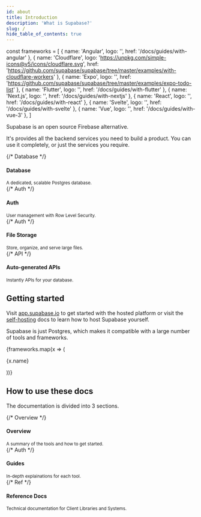 ```yaml
---
id: about
title: Introduction
description: 'What is Supabase?'
slug: /
hide_table_of_contents: true
---
```


const frameworks = [
  { name: 'Angular', logo: '', href: '/docs/guides/with-angular' },
  { name: 'Cloudflare', logo: 'https://unpkg.com/simple-icons@v5/icons/cloudflare.svg', href: 'https://github.com/supabase/supabase/tree/master/examples/with-cloudflare-workers' },
  { name: 'Expo', logo: '', href: 'https://github.com/supabase/supabase/tree/master/examples/expo-todo-list' },
  { name: 'Flutter', logo: '', href: '/docs/guides/with-flutter' },
  { name: 'Next.js', logo: '', href: '/docs/guides/with-nextjs' },
  { name: 'React', logo: '', href: '/docs/guides/with-react' },
  { name: 'Svelte', logo: '', href: '/docs/guides/with-svelte' },
  { name: 'Vue', logo: '', href: '/docs/guides/with-vue-3' },
]

Supabase is an open source Firebase alternative. 

It's provides all the backend services you need to build a product. You can use it completely, or just the services you require.

<div class="container" style={{ padding: 0 }}>
<div class="row is-multiline">
    {/* Database */}
    <div class="col col--6">
        <Link class="card" to="/docs/guides/database" style={{height: '100%'}}>
            <div class="card__body">
                <h4>Database</h4>
                <small>
                    A dedicated, scalable Postgres database.
                </small>
            </div>
        </Link>
    </div>
    {/* Auth */}
    <div class="col col--6">
        <Link class="card" to="/docs/guides/auth" style={{height: '100%'}}>
            <div class="card__body">
                <h4>Auth</h4>
                <small>
                    User management with Row Level Security.
                </small>
            </div>
        </Link>
    </div>
    {/* Auth */}
    <div class="col col--6">
        <Link class="card" to="/docs/guides/storage" style={{height: '100%'}}>
            <div class="card__body">
                <h4>File Storage</h4>
                <small>
                    Store, organize, and serve large files.
                </small>
            </div>
        </Link>
    </div>
    {/* API */}
    <div class="col col--6">
        <Link class="card" to="/docs/guides/api" style={{height: '100%'}}>
            <div class="card__body">
                <h4>Auto-generated APIs</h4>
                <small>
                    Instantly APIs for your database.
                </small>
            </div>
        </Link>
    </div>
</div>
</div>

## Getting started

Visit [app.supabase.io](https://app.supabase.io) to get started with the hosted platform or visit the [self-hosting](/docs/guides/self-hosting) docs to learn how to host Supabase yourself.

Supabase is just Postgres, which makes it compatible with a large number of tools and frameworks.

<div class="container" style={{ }}>
<div class="row is-multiline">
  {frameworks.map(x => (
    <div key={x.name} class="col col--3">
        <Link class="card" to={x.href}>
            <div class="card__body" style={{ display: 'flex', gap: 20 }}>
                  <p>{x.name}</p>
            </div>
        </Link>
    </div>
  ))}
</div>
</div>


## How to use these docs

The documentation is divided into 3 sections.

<div class="container" style={{ padding: 0 }}>
<div class="row is-multiline">
    {/* Overview */}
    <div class="col col--4">
        <Link class="card" to="/docs/architecture" style={{height: '100%'}}>
            <div class="card__body">
                <h4>Overview</h4>
                <small>
                    A summary of the tools and how to get started.
                </small>
            </div>
        </Link>
    </div>
    {/* Auth */}
    <div class="col col--4">
        <Link class="card" to="/docs/guides" style={{height: '100%'}}>
            <div class="card__body">
                <h4>Guides</h4>
                <small>
                    In-depth explainations for each tool.
                </small>
            </div>
        </Link>
    </div>
    {/* Ref */}
    <div class="col col--4">
        <Link class="card" to="/docs/reference/javascript/supabase-client" style={{height: '100%'}}>
            <div class="card__body">
                <h4>Reference Docs</h4>
                <small>
                    Technical documentation for Client Libraries and Systems.
                </small>
            </div>
        </Link>
    </div>
</div>
</div>